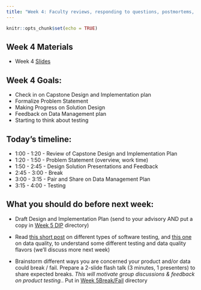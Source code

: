 ```yaml
---
title: "Week 4: Faculty reviews, responding to questions, postmortems, and flash talks"
---
```


```r
knitr::opts_chunk$set(echo = TRUE)
```

## Week 4 Materials

-   Week 4 [Slides](https://docs.google.com/presentation/d/1Lxyi_B8uU8d2rOdobZAt8HjnsquX6VuZ0jdDBXJFmaA/edit?usp=sharing)

## Week 4 Goals:

- Check in on Capstone Design and Implementation plan 
- Formalize Problem Statement
- Making Progress on Solution Design
- Feedback on Data Management plan
- Starting to think about testing

## Today's timeline:

- 1:00 - 1:20 - Review of Capstone Design and Implementation Plan
- 1:20 - 1:50 - Problem Statement (overview, work time)
- 1:50 - 2:45 - Design Solution Presentations and Feedback
- 2:45 - 3:00 - Break
- 3:00 - 3:15 - Pair and Share on Data Management Plan
- 3:15 - 4:00 - Testing

## What you should do before next week: 

- Draft Design and Implementation Plan (send to your advisory AND put a copy in [Week 5 DIP](https://drive.google.com/drive/folders/1akYl-uaxOQmGE-DHWQB9ab8ciiapzNjy?usp=share_link) directory)

- Read [this short post](https://www.applause.com/blog/functional-testing-types-examples) on different types of software testing, and [this one](https://www.usgs.gov/data-management/manage-quality) on data quality, to understand some different testing and data quality flavors (we’ll discuss more next week)

- Brainstorm different ways you are concerned your product and/or data could break / fail. Prepare a 2-slide flash talk (3 minutes, 1 presenters) to share expected breaks. *This will motivate group discussions & feedback on product testing.*. Put in [Week 5Break/Fail](https://drive.google.com/drive/folders/13iFF5b3uoHAf6IVKMFlM7FPG07Li9_py?usp=share_link) directory
